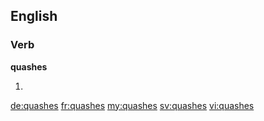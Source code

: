 ==English==

===Verb===
'''quashes'''

# {{third-person singular of|quash}}

[[de:quashes]]
[[fr:quashes]]
[[my:quashes]]
[[sv:quashes]]
[[vi:quashes]]